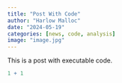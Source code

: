 ```yaml
---
title: "Post With Code"
author: "Harlow Malloc"
date: "2024-05-19"
categories: [news, code, analysis]
image: "image.jpg"
---
```


This is a post with executable code.

```r
1 + 1
```
